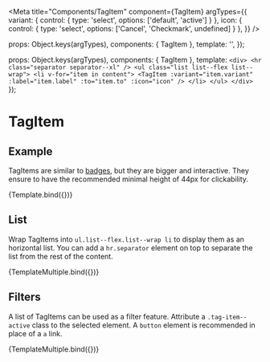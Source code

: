 
<Meta
  title="Components/TagItem"
  component={TagItem}
  argTypes={{
    variant:    { control: { type: 'select', options: ['default', 'active'] } },
    icon: { control: { type: 'select', options: ['Cancel', 'Checkmark', undefined] } },
  }}
/>

  props: Object.keys(argTypes),
  components: { TagItem },
  template: '<TagItem :variant="variant" :label="label" :to="to" :icon="icon" />',
});

  props: Object.keys(argTypes),
  components: { TagItem },
  template:
    `
    <div>
      <hr class="separator separator--xl" />
      <ul class="list list--flex list--wrap">
        <li v-for="item in content">
          <TagItem :variant="item.variant" :label="item.label" :to="item.to" :icon="icon" />
        </li>
      </ul>
    </div>
    `
});


# TagItem


## Example

TagItems are similar to [badges](?path=/docs/components-badge--example), but they are bigger and interactive. They ensure to have the recommended minimal height of 44px for clickability.


<Canvas>
  <Story
    name="Example"
    args={{
      variant: 'default',
      label: 'Button text',
      to: 'http://www.admin.ch',
      icon: undefined,
    }}
  >
    {Template.bind({})}
  </Story>
</Canvas>

<ArgsTable story="Example" />

## List

Wrap TagItems into `ul.list--flex.list--wrap li` to display them as an horizontal list.
You can add a `hr.separator` element on top to separate the list from the rest of the content.

<Canvas>
  <Story
    name="List"
    args={{
      content: [
        {
          variant: 'default',
          label: 'Tag one',
          to: '#'
        },
        {
          variant: 'default',
          label: 'Tag two',
          to: '#'
        },
        {
          variant: 'default',
          label: 'Tag three',
          to: '#'
        },
        {
          variant: 'default',
          label: 'Tag four',
          to: '#'
        }
      ]
    }}
  >
    {TemplateMultiple.bind({})}
  </Story>
</Canvas>


## Filters

A list of TagItems can be used as a filter feature.
Attribute a `.tag-item--active` class to the selected element.
A `button` element is recommended in place of a `a` link.

<Canvas>
  <Story
    name="Filters"
    args={{
      content: [
        {
          variant: 'active',
          label: 'All',
        },
        {
          variant: 'default',
          label: 'Filter one',
        },
        {
          variant: 'default',
          label: 'Filter two',
        },
        {
          variant: 'default',
          label: 'Filter three',
        }
      ]
    }}
  >
    {TemplateMultiple.bind({})}
  </Story>
</Canvas>

